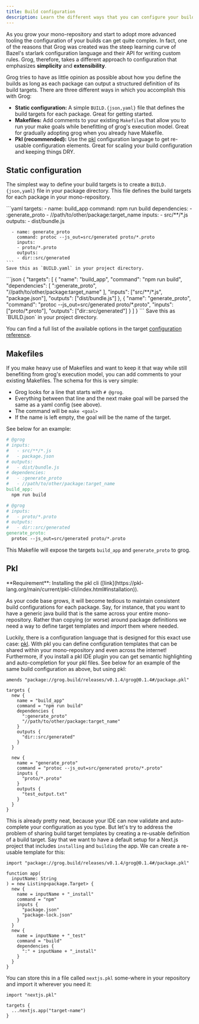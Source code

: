 ```yaml
---
title: Build configuration
description: Learn the different ways that you can configure your builds with Grog.
---
```



As you grow your mono-repository and start to adopt more advanced tooling the configuration of your builds can get quite complex.
In fact, one of the reasons that Grog was created was the steep learning curve of Bazel's starlark configuration language and their API for writing custom rules.
Grog, therefore, takes a different approach to configuration that emphasizes **simplicity** and **extensibility**.

Grog tries to have as little opinion as possible about how you define the builds as long as each package can output a structured definition of its build targets.
There are three different ways in which you accomplish this with Grog:

- **Static configuration:** A simple `BUILD.{json,yaml}` file that defines the build targets for each package. Great for getting started.
- **Makefiles:** Add comments to your existing `Makefile`s that allow you to run your make goals while benefitting of grog's execution model. Great for gradually adopting grog when you already have Makefile.
- **Pkl (recommended):** Use the [pkl](https://pkl-lang.org/) configuration language to get re-usable configuration elements. Great for scaling your build configuration and keeping things DRY.

## Static configuration

The simplest way to define your build targets is to create a `BUILD.{json,yaml}` file in your package directory.
This file defines the build targets for each package in your mono-repository.

<Tabs>
  <TabItem label="YAML">
    ```yaml
    targets:
      - name: build_app
        command: npm run build
        dependencies:
        - :generate_proto
        - //path/to/other/package:target_name
        inputs:
        - src/**/*.js
        outputs:
        - dist/bundle.js

      - name: generate_proto
        command: protoc --js_out=src/generated proto/*.proto
        inputs:
        - proto/*.proto
        outputs:
        - dir::src/generated
    ```
    Save this as `BUILD.yaml` in your project directory.

  </TabItem>
  <TabItem label="JSON">
  ```json
  {
    "targets": [
      {
        "name": "build_app",
        "command": "npm run build",
        "dependencies": [
          ":generate_proto",
          "//path/to/other/package:target_name"
        ],
        "inputs": ["src/**/*.js", "package.json"],
        "outputs": ["dist/bundle.js"]
      },
      {
        "name": "generate_proto",
        "command": "protoc --js_out=src/generated proto/*.proto",
        "inputs": ["proto/*.proto"],
        "outputs": ["dir::src/generated"]
      }
    ]
  }
  ```
  Save this as `BUILD.json` in your project directory.
  </TabItem>
</Tabs>

You can find a full list of the available options in the target [configuration reference](/reference/target-configuration).

## Makefiles

If you make heavy use of Makefiles and want to keep it that way while still benefiting from grog's execution model, you can add comments to your existing Makefiles.
The schema for this is very simple:

- Grog looks for a line that starts with `# @grog`.
- Everything between that line and the next make goal will be parsed the same as a yaml config (see above).
- The command will be `make <goal>`
- If the name is left empty, the goal will be the name of the target.

See below for an example:

```Makefile
# @grog
# inputs:
#   - src/**/*.js
#   - package.json
# outputs:
#   - dist/bundle.js
# dependencies:
#   - :generate_proto
#   - //path/to/other/package:target_name
build_app:
  npm run build

# @grog
# inputs:
#   - proto/*.proto
# outputs:
#   - dir::src/generated
generate_proto:
  protoc --js_out=src/generated proto/*.proto
```

This Makefile will expose the targets `build_app` and `generate_proto` to grog.

## Pkl

<Aside>
  **Requirement**: Installing the pkl cli
  ([link](https://pkl-lang.org/main/current/pkl-cli/index.html#installation)).
</Aside>

As your code base grows, it will become tedious to maintain consistent build configurations for each package.
Say, for instance, that you want to have a generic java build that is the same across your entire mono-repository.
Rather than copying (or worse) around package definitions we need a way to define target templates and _import_ them where needed.

Luckily, there is a configuration language that is designed for this exact use case: [pkl](https://pkl-lang.org/).
With pkl you can define configuration templates that can be shared within your mono-repository and even across the internet!
Furthermore, if you install a pkl IDE plugin you can get semantic highlighting and auto-completion for your pkl files.
See below for an example of the same build configuration as above, but using pkl:

```pkl
amends "package://grog.build/releases/v0.1.4/grog@0.1.4#/package.pkl"

targets {
  new {
    name = "build_app"
    command = "npm run build"
    dependencies {
      ":generate_proto"
      "//path/to/other/package:target_name"
    }
    outputs {
      "dir::src/generated"
    }
  }

  new {
    name = "generate_proto"
    command = "protoc --js_out=src/generated proto/*.proto"
    inputs {
      "proto/*.proto"
    }
    outputs {
      "test_output.txt"
    }
  }
}
```

This is already pretty neat, because your IDE can now validate and auto-complete your configuration as you type.
But let's try to address the problem of sharing build target templates by creating a re-usable definition of a build target.
Say that we want to have a default setup for a Next.js project that includes `installing` and `building` the app.
We can create a re-usable template for this:

```pkl
import "package://grog.build/releases/v0.1.4/grog@0.1.4#/package.pkl"

function app(
  inputName: String
) = new Listing<package.Target> {
  new {
    name = inputName + "_install"
    command = "npm"
    inputs {
      "package.json"
      "package-lock.json"
    }
  }
  new {
    name = inputName + "_test"
    command = "build"
    dependencies {
      ":" + inputName + "_install"
    }
  }
}
```

You can store this in a file called `nextjs.pkl` some-where in your repository and import it wherever you need it:

```pkl
import "nextjs.pkl"

targets {
  ...nextjs.app("target-name")
}
```
